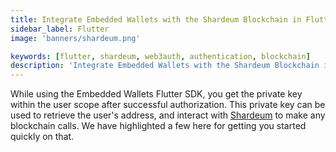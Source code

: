 ```yaml
---
title: Integrate Embedded Wallets with the Shardeum Blockchain in Flutter
sidebar_label: Flutter
image: 'banners/shardeum.png'

keywords: [flutter, shardeum, web3auth, authentication, blockchain]
description: 'Integrate Embedded Wallets with the Shardeum Blockchain in Flutter | Embedded Wallets'
---
```



<SEO
  title="Integrate Embedded Wallets with the Shardeum Blockchain in Flutter"
  description="Integrate Embedded Wallets with the Shardeum Blockchain in Flutter | Embedded Wallets"
  image="https://web3auth.io/docs/banners/shardeum.png"
  slug="/embedded-wallets/connect-blockchain/evm/shardeum/flutter"
/>

While using the Embedded Wallets Flutter SDK, you get the private key within the user scope after successful authorization. This private key can be used to retrieve the user's address, and interact with [Shardeum](https://shardeum.org/) to make any blockchain calls. We have highlighted a few here for getting you started quickly on that.

<EVMInteraction />
